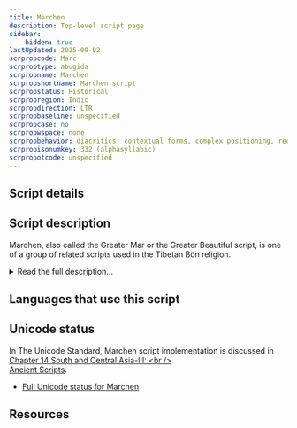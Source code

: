 ```yaml
---
title: Marchen
description: Top-level script page
sidebar:
    hidden: true
lastUpdated: 2025-09-02
scrpropcode: Marc
scrproptype: abugida
scrpropname: Marchen
scrpropshortname: Marchen script
scrpropstatus: Historical
scrpropregion: Indic
scrpropdirection: LTR
scrpropbaseline: unspecified
scrpropcase: no
scrpropwspace: none
scrpropbehavior: diacritics, contextual forms, complex positioning, required ligatures
scrpropisonumkey: 332 (alphasyllabic)
scrpropotcode: unspecified
---
```



## Script details

<ScriptDetails />

## Script description

Marchen, also called the Greater Mar or the Greater Beautiful script, is one of a group of related scripts used in the Tibetan Bön religion.

<details>
<summary>Read the full description...</summary>It is used for writing the Zhang-zhung language, now preserved only in Bön literature, and occasionally for writing Tibetan. This script is not to be confused with the _Marchung_ script, a related but separate script about which little is known beyond that it has been used in some other Bön texts.

Marchen writing employs similar principles to [Tibetan](/scrlang/scripts/tibt); each consonant has a base form and a subjoined form which can be combined in vertical stacks to represent consonant clusters. There are also five vowel signs which can be attached to a base consonant or to a consonant stack; in the absence of one of these signs, consonants have an inherent /a/ vowel.
</details>

## Languages that use this script

<WsList script='Marc' wsMax='5' />

## Unicode status

In The Unicode Standard, Marchen script implementation is discussed in [Chapter 14 South and Central Asia-III: &lt;br /&gt;<br />
Ancient Scripts](http://www.unicode.org/versions/latest/ch14.pdf).

- [Full Unicode status for Marchen](/scrlang/unicode/marc-unicode.md)



## Resources

<ScriptResources detailSummary='seemore' />

